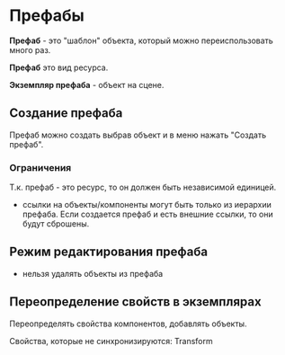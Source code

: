 # Префабы

**Префаб** - это "шаблон" объекта, который можно переиспользовать много раз.

**Префаб** это вид ресурса.

**Экземпляр префаба** - объект на сцене.

## Создание префаба

Префаб можно создать выбрав объект и в меню нажать "Создать префаб".

### Ограничения

Т.к. префаб - это ресурс, то он должен быть независимой единицей.

- ссылки на объекты/компоненты могут быть только из иерархии префаба. Если создается префаб и есть внешние ссылки, то они будут сброшены.

## Режим редактирования префаба

- нельзя удалять объекты из префаба

## Переопределение свойств в экземплярах

Переопределять свойства компонентов, добавлять объекты.

Свойства, которые не синхронизируются: Transform
